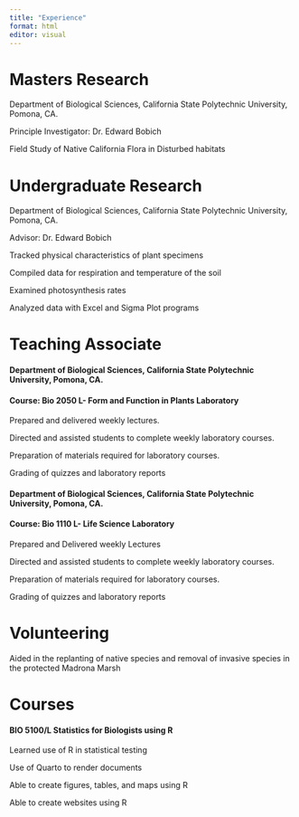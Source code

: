 ---
title: "Experience"
format: html
editor: visual
---

# **Masters Research**

Department of Biological Sciences, California State Polytechnic University, Pomona, CA.

Principle Investigator: Dr. Edward Bobich

Field Study of Native California Flora in Disturbed habitats

# **Undergraduate Research**

Department of Biological Sciences, California State Polytechnic University, Pomona, CA.

Advisor: Dr. Edward Bobich

Tracked physical characteristics of plant specimens

Compiled data for respiration and temperature of the soil

Examined photosynthesis rates

Analyzed data with Excel and Sigma Plot programs

# **Teaching Associate**

#### Department of Biological Sciences, California State Polytechnic University, Pomona, CA.

#### Course: Bio 2050 L- Form and Function in Plants Laboratory

Prepared and delivered weekly lectures.

Directed and assisted students to complete weekly laboratory courses.

Preparation of materials required for laboratory courses.

Grading of quizzes and laboratory reports

#### Department of Biological Sciences, California State Polytechnic University, Pomona, CA.

#### Course: Bio 1110 L- Life Science Laboratory

Prepared and Delivered weekly Lectures

Directed and assisted students to complete weekly laboratory courses.

Preparation of materials required for laboratory courses.

Grading of quizzes and laboratory reports

# Volunteering

Aided in the replanting of native species and removal of invasive species in the protected Madrona Marsh

# Courses

#### BIO 5100/L Statistics for Biologists using R

Learned use of R in statistical testing

Use of Quarto to render documents

Able to create figures, tables, and maps using R

Able to create websites using R
